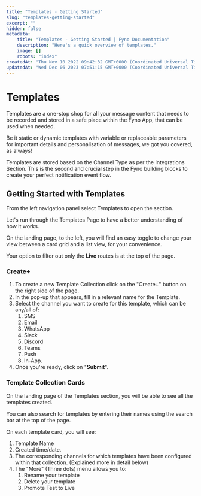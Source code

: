 ```yaml
---
title: "Templates - Getting Started"
slug: "templates-getting-started"
excerpt: ""
hidden: false
metadata:
    title: "Templates - Getting Started | Fyno Documentation"
    description: "Here's a quick overview of templates."
    image: []
    robots: "index"
createdAt: "Thu Nov 10 2022 09:42:32 GMT+0000 (Coordinated Universal Time)"
updatedAt: "Wed Dec 06 2023 07:51:15 GMT+0000 (Coordinated Universal Time)"
---
```


# Templates

Templates are a one-stop shop for all your message content that needs to be recorded and stored in a safe place within the Fyno App, that can be used when needed.

Be it static or dynamic templates with variable or replaceable parameters for important details and personalisation of messages, we got you covered, as always!

Templates are stored based on the Channel Type as per the Integrations Section. This is the second and crucial step in the Fyno building blocks to create your perfect notification event flow.

## Getting Started with Templates

From the left navigation panel select Templates to open the section.

Let's run through the Templates Page to have a better understanding of how it works.

On the landing page, to the left, you will find an easy toggle to change your view between a card grid and a list view, for your convenience.

Your option to filter out only the **Live** routes is at the top of the page.

### Create+

1. To create a new Template Collection click on the "Create+" button on the right side of the page.
2. In the pop-up that appears, fill in a relevant name for the Template.
3. Select the channel you want to create for this template, which can be any/all of:
    1. SMS
    2. Email
    3. WhatsApp
    4. Slack
    5. Discord
    6. Teams
    7. Push
    8. In-App.
4. Once you're ready, click on "**Submit**".

### Template Collection Cards

On the landing page of the Templates section, you will be able to see all the templates created.

You can also search for templates by entering their names using the search bar at the top of the page.

On each template card, you will see:

1. Template Name
2. Created time/date.
3. The corresponding channels for which templates have been configured within that collection. (Explained more in detail below)
4. The "More" (Three dots) menu allows you to:
    1. Rename your template
    2. Delete your template
    3. Promote Test to Live
